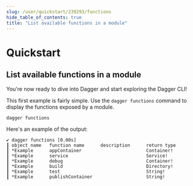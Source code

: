 ```yaml
---
slug: /user/quickstart/239293/functions
hide_table_of_contents: true
title: "List available functions in a module"
---
```


# Quickstart

## List available functions in a module

You're now ready to dive into Dagger and start exploring the Dagger CLI!

This first example is fairly simple. Use the `dagger functions` command to display the functions exposed by a module.

```shell
dagger functions
```

Here's an example of the output:

```shell
✔ dagger functions [0.00s]
┃ object name   function name      description      return type
┃ *Example      appContainer                        Container!
┃ *Example      service                             Service!
┃ *Example      debug                               Container!
┃ *Example      build                               Directory!
┃ *Example      test                                String!
┃ *Example      publishContainer                    String!
```
